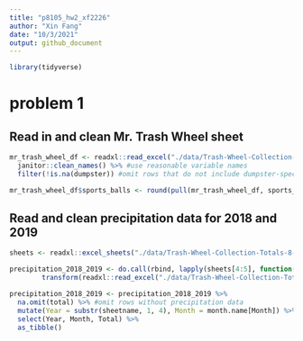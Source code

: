 ```yaml
---
title: "p8105_hw2_xf2226"
author: "Xin Fang"
date: "10/3/2021"
output: github_document
---
```


```r
library(tidyverse)
```

# problem 1 

## Read in and clean Mr. Trash Wheel sheet
```r
mr_trash_wheel_df <- readxl::read_excel("./data/Trash-Wheel-Collection-Totals-8-6-19.xlsx", sheet = 1, range = cellranger::cell_cols("A:N"), skip = 1) %>% # specified the sheet in the Excel file, using sheet = 1; omited non-data entries, using range = cellranger::cell_cols("A:N") and skip = 1
  janitor::clean_names() %>% #use reasonable variable names
  filter(!is.na(dumpster)) #omit rows that do not include dumpster-specific data

mr_trash_wheel_df$sports_balls <- round(pull(mr_trash_wheel_df, sports_balls), 0) #round the number of sports balls to the nearest integer
```

## Read and clean precipitation data for 2018 and 2019

```r
sheets <- readxl::excel_sheets("./data/Trash-Wheel-Collection-Totals-8-6-19.xlsx") #read in sheets

precipitation_2018_2019 <- do.call(rbind, lapply(sheets[4:5], function(X) 
        transform(readxl::read_excel("./data/Trash-Wheel-Collection-Totals-8-6-19.xlsx", sheet = X, skip = 1), sheetname = X))) #rbind the two seperate sheets and add a column containing the sheetnames

precipitation_2018_2019 <- precipitation_2018_2019 %>% 
  na.omit(total) %>% #omit rows without precipitation data
  mutate(Year = substr(sheetname, 1, 4), Month = month.name[Month]) %>%  #add a variable for year and convert month to a character variable
  select(Year, Month, Total) %>% 
  as_tibble()
```

```r

```

